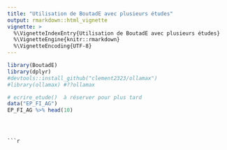 ```yaml
---
title: "Utilisation de BoutadE avec plusieurs études"
output: rmarkdown::html_vignette
vignette: >
  %\VignetteIndexEntry{Utilisation de BoutadE avec plusieurs études}
  %\VignetteEngine{knitr::rmarkdown}
  %\VignetteEncoding{UTF-8}
---
```


```r
library(BoutadE)
library(dplyr)
#devtools::install_github("clement2323/ollamax")
#library(ollamax) #??ollamax

```


```r
# ecrire_etude()  à réserver pour plus tard
data("EP_FI_AG")
EP_FI_AG %>% head(10)
```

```r
```

```r
```
```

```r
```

